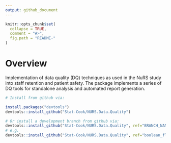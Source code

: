 ```yaml
---
output: github_document
---
```


```r
knitr::opts_chunk$set(
  collapse = TRUE,
  comment = "#>",
  fig.path = "README-"
)
```

# Overview

Implementation of data quality (DQ) techniques as used in the NuRS study into staff retention and patient safety.  The package implements a series of DQ tools for standalone analysis and automated report generation.

```r
# Install from github via:

install.packages("devtools")
devtools::install_github("Stat-Cook/NURS.Data.Quality")

# Or install a development branch from github via:
devtools::install_github("Stat-Cook/NURS.Data.Quality", ref="BRANCH_NAME")
# e.g.
devtools::install_github("Stat-Cook/NURS.Data.Quality", ref="boolean_flip")
```